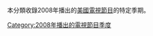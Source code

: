 本分類收錄2008年播出的[[美國|美國]][[電視節目|電視節目]]的特定季期。

{{year by category
|m=2
|c=0
|d=0
|y=8
|cat=美國電視季度
|sortkey=季度
|parent=各年美国电视季度
|subcat=2008年美國電視
}}

[[Category:2008年播出的電視節目季度|Category:2008年播出的電視節目季度]]